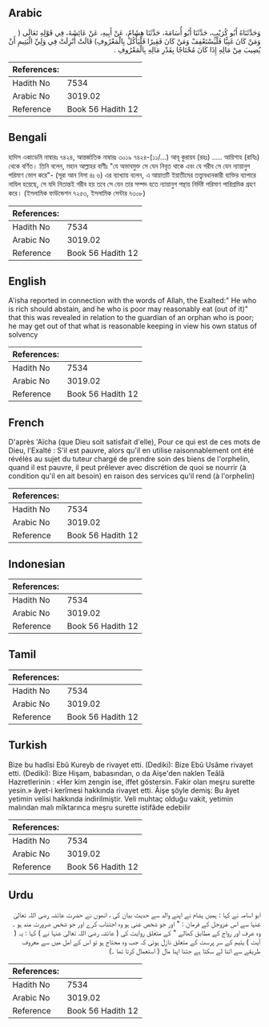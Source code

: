 ## Arabic


<div dir="rtl" lang="ar" style={{fontSize:'larger',backgroundColor:'#f8f9fa',padding:20}}>
وَحَدَّثَنَاهُ أَبُو كُرَيْبٍ، حَدَّثَنَا أَبُو أُسَامَةَ، حَدَّثَنَا هِشَامٌ، عَنْ أَبِيهِ، عَنْ عَائِشَةَ، فِي قَوْلِهِ تَعَالَى ‏(‏ وَمَنْ كَانَ غَنِيًّا فَلْيَسْتَعْفِفْ وَمَنْ كَانَ فَقِيرًا فَلْيَأْكُلْ بِالْمَعْرُوفِ‏)‏ قَالَتْ أُنْزِلَتْ فِي وَلِيِّ الْيَتِيمِ أَنْ يُصِيبَ مِنْ مَالِهِ إِذَا كَانَ مُحْتَاجًا بِقَدْرِ مَالِهِ بِالْمَعْرُوفِ ‏.‏
</div>
<div style={{backgroundColor:'#f8f9fa',padding:20, marginBottom: 10}}><table> <thead> <tr> <th>References:</th> <th></th> </tr> </thead> <tbody><tr><td>Hadith No</td><td>7534</td></tr><tr><td>Arabic No</td><td>3019.02</td></tr><tr><td>Reference</td><td>Book 56 Hadith 12</td></tr></tbody></table></div>

## Bengali


<div dir="ltr" lang="bn" style={{fontSize:'larger',backgroundColor:'#f8f9fa',padding:20}}>
হাদিস একাডেমি নাম্বারঃ ৭৪২৪, আন্তর্জাতিক নাম্বারঃ ৩০১৯ ৭৪২৪-(১১/...) আবূ কুরায়ব (রহঃ) ..... আয়িশাহ (রাযিঃ) থেকে বর্ণিত। তিনি বলেন, মহান আল্লাহর বাণীঃ "যে অভাবমুক্ত সে যেন নিবৃত থাকে এবং যে গরীব সে যেন ন্যায়ানুগ পরিমাণ ভোগ করে"- (সূরা আন নিসা ৪ঃ ৬) এর ব্যাখ্যায় বলেন, এ আয়াতটি ইয়াতীমের তত্ত্বাবধানকারী ব্যক্তির ব্যাপারে নাযিল হয়েছে, সে যদি নিতান্তই গরীব হয় তবে সে যেন তার সম্পদ হতে ন্যায়ানুগ পন্থায় নির্দিষ্ট পরিমাণ পারিশ্রমিক গ্রহণ করে। (ইসলামিক ফাউন্ডেশন ৭২৫৩, ইসলামিক সেন্টার ৭৩০৮)
</div>
<div style={{backgroundColor:'#f8f9fa',padding:20, marginBottom: 10}}><table> <thead> <tr> <th>References:</th> <th></th> </tr> </thead> <tbody><tr><td>Hadith No</td><td>7534</td></tr><tr><td>Arabic No</td><td>3019.02</td></tr><tr><td>Reference</td><td>Book 56 Hadith 12</td></tr></tbody></table></div>

## English


<div dir="ltr" lang="en" style={{fontSize:'larger',backgroundColor:'#f8f9fa',padding:20}}>
A'isha reported in connection with the words of Allah, the Exalted:" He who is rich should abstain, and he who is poor may reasonably eat (out of it)" that this was revealed in relation to the guardian of an orphan who is poor; he may get out of that what is reasonable keeping in view his own status of solvency
</div>
<div style={{backgroundColor:'#f8f9fa',padding:20, marginBottom: 10}}><table> <thead> <tr> <th>References:</th> <th></th> </tr> </thead> <tbody><tr><td>Hadith No</td><td>7534</td></tr><tr><td>Arabic No</td><td>3019.02</td></tr><tr><td>Reference</td><td>Book 56 Hadith 12</td></tr></tbody></table></div>

## French


<div dir="ltr" lang="fr" style={{fontSize:'larger',backgroundColor:'#f8f9fa',padding:20}}>
D'après 'Aïcha (que Dieu soit satisfait d'elle), Pour ce qui est de ces mots de Dieu, l'Exalté : S'il est pauvre, alors qu'il en utilise raisonnablement ont été révélés au sujet du tuteur chargé de prendre soin des biens de l'orphelin, quand il est pauvre, il peut prélever avec discrétion de quoi se nourrir (à condition qu'il en ait besoin) en raison des services qu'il rend (à l'orphelin)
</div>
<div style={{backgroundColor:'#f8f9fa',padding:20, marginBottom: 10}}><table> <thead> <tr> <th>References:</th> <th></th> </tr> </thead> <tbody><tr><td>Hadith No</td><td>7534</td></tr><tr><td>Arabic No</td><td>3019.02</td></tr><tr><td>Reference</td><td>Book 56 Hadith 12</td></tr></tbody></table></div>

## Indonesian


<div dir="ltr" lang="id" style={{fontSize:'larger',backgroundColor:'#f8f9fa',padding:20}}>

</div>
<div style={{backgroundColor:'#f8f9fa',padding:20, marginBottom: 10}}><table> <thead> <tr> <th>References:</th> <th></th> </tr> </thead> <tbody><tr><td>Hadith No</td><td>7534</td></tr><tr><td>Arabic No</td><td>3019.02</td></tr><tr><td>Reference</td><td>Book 56 Hadith 12</td></tr></tbody></table></div>

## Tamil


<div dir="ltr" lang="ta" style={{fontSize:'larger',backgroundColor:'#f8f9fa',padding:20}}>

</div>
<div style={{backgroundColor:'#f8f9fa',padding:20, marginBottom: 10}}><table> <thead> <tr> <th>References:</th> <th></th> </tr> </thead> <tbody><tr><td>Hadith No</td><td>7534</td></tr><tr><td>Arabic No</td><td>3019.02</td></tr><tr><td>Reference</td><td>Book 56 Hadith 12</td></tr></tbody></table></div>

## Turkish


<div dir="ltr" lang="tr" style={{fontSize:'larger',backgroundColor:'#f8f9fa',padding:20}}>
Bize bu hadîsi Ebû Kureyb de rivayet etti. (Dediki): Bize Ebû Usâme rivayet etti. (Dediki): Bize Hişam, babasından, o da Aişe'den naklen Teâlâ Hazretlerinin : «Her kim zengin ise, iffet göstersin. Fakir olan meşru surette yesin.» âyet-i kerîmesi hakkında rivayet etti. Âişe şöyle demiş: Bu âyet yetimin velisi hakkında indirilmiştir. Veli muhtaç olduğu vakit, yetimin malından malı mîktarınca meşru surette istifâde edebilir
</div>
<div style={{backgroundColor:'#f8f9fa',padding:20, marginBottom: 10}}><table> <thead> <tr> <th>References:</th> <th></th> </tr> </thead> <tbody><tr><td>Hadith No</td><td>7534</td></tr><tr><td>Arabic No</td><td>3019.02</td></tr><tr><td>Reference</td><td>Book 56 Hadith 12</td></tr></tbody></table></div>

## Urdu


<div dir="rtl" lang="ur" style={{fontSize:'larger',backgroundColor:'#f8f9fa',padding:20}}>
ابو اسامہ نے کہا : ہمیں ہشام نے اپنے والد سے حدیث بیان کی ، انھوں نے حضرت عائشہ رضی اللہ تعالیٰ عنہا سے اس عزوجل کے فرمان : " اور جو شخص غنی ہو وہ اجتناب کرے اور جو شخص ضرورت مند ہو ۔ وہ عرف اور رواج کے مطابق کھالے " کے متعلق روایت کی ( عائشہ رضی اللہ تعالیٰ عنہا نے ) کہا : یہ ( آیت ) یتیم کے سر پرست کے متعلق نازل ہوئی کہ جب وہ محتاج ہو تو اس کے امل میں سے معروف طریقے سے اتنا لے سکتا ہے جتنا اپنا مال ( استعمال کرتا تھا ۔)
</div>
<div style={{backgroundColor:'#f8f9fa',padding:20, marginBottom: 10}}><table> <thead> <tr> <th>References:</th> <th></th> </tr> </thead> <tbody><tr><td>Hadith No</td><td>7534</td></tr><tr><td>Arabic No</td><td>3019.02</td></tr><tr><td>Reference</td><td>Book 56 Hadith 12</td></tr></tbody></table></div>